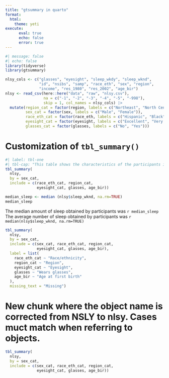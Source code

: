 ```yaml
---
title: "gtsummary in quarto"
format: 
  html: 
    theme: yeti
execute:
      eval: true
      echo: false
      error: true
---
```


```r
#| message: false
#| echo: false
library(tidyverse)
library(gtsummary)

nlsy_cols <- c("glasses", "eyesight", "sleep_wkdy", "sleep_wknd", 
               "id", "nsibs", "samp", "race_eth", "sex", "region", 
               "income", "res_1980", "res_2002", "age_bir")
nlsy <- read_csv(here::here("data", "raw", "nlsy.csv"), 
                 na = c("-1", "-2", "-3", "-4", "-5", "-998"),
                 skip = 1, col_names = nlsy_cols) |> 
  mutate(region_cat = factor(region, labels = c("Northeast", "North Central", "South", "West")),
         sex_cat = factor(sex, labels = c("Male", "Female")),
         race_eth_cat = factor(race_eth, labels = c("Hispanic", "Black", "Non-Black, Non-Hispanic")),
         eyesight_cat = factor(eyesight, labels = c("Excellent", "Very good", "Good", "Fair", "Poor")),
         glasses_cat = factor(glasses, labels = c("No", "Yes"))) 
```

# Customization of `tbl_summary()`

```r
#| label: tbl-one
#| tbl-cap: "This table shows the characteristics of the participants in the NLSY study"
tbl_summary(
  nlsy,
  by = sex_cat,
  include = c(race_eth_cat, region_cat,
              eyesight_cat, glasses, age_bir))

median_sleep <- median (nlsy$sleep_wknd, na.rm=TRUE)
median_sleep


```
The median amount of sleep obtained by participants was `r median_sleep`
The average number of sleep obtained by participants was `r median(nlsy$sleep_wknd, na.rm=TRUE) `
```r
tbl_summary(
  nlsy,
  by = sex_cat,
  include = c(sex_cat, race_eth_cat, region_cat,
              eyesight_cat, glasses, age_bir),
  label = list(
    race_eth_cat ~ "Race/ethnicity",
    region_cat ~ "Region",
    eyesight_cat ~ "Eyesight",
    glasses ~ "Wears glasses",
    age_bir ~ "Age at first birth"
  ),
  missing_text = "Missing")
```
# New chunk where the object name is corrected from NSLY to nlsy. Cases muct match when referring to objects.
```r
tbl_summary(
  nlsy,
  by = sex_cat,
  include = c(sex_cat, race_eth_cat, region_cat,
              eyesight_cat, glasses, age_bir))
```

